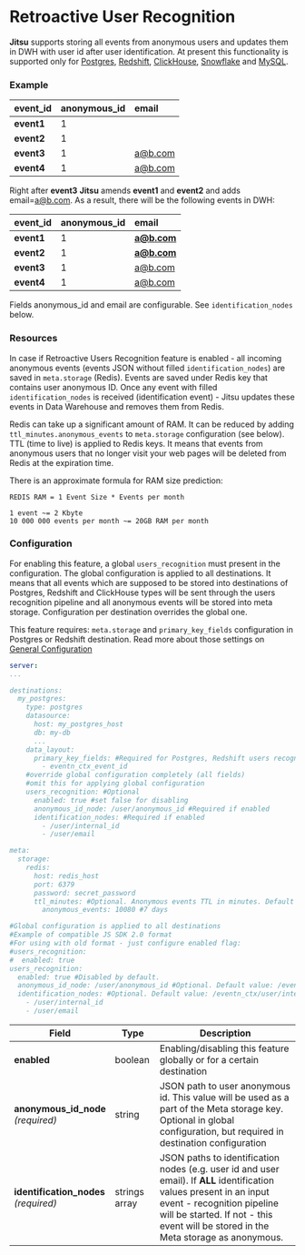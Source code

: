 # Retroactive User Recognition

**Jitsu** supports storing all events from anonymous users and updates them in DWH with user id after user identification.
At present this functionality is supported only for [Postgres](/docs/destinations-configuration/postgres), [Redshift](/docs/destinations-configuration/redshift), [ClickHouse](/docs/destinations-configuration/clickhouse-destination),
[Snowflake](/docs/destinations-configuration/snowflake) and [MySQL](/docs/destinations-configuration/mysql).

### Example

| event\_id | anonymous\_id | email |
| :--- | :--- | :--- |
| **event1** | 1 |  |
| **event2** | 1 |  |
| **event3** | 1 | a@b.com |
| **event4** | 1 | a@b.com |

Right after **event3** **Jitsu** amends **event1** and **event2** and adds email=[a@b.com](mailto:a@b.com). As a result, there will be the following events in DWH:

| event\_id | anonymous\_id | email |
| :--- | :--- | :--- |
| **event1** | 1 | **a@b.com** |
| **event2** | 1 | **a@b.com** |
| **event3** | 1 | a@b.com |
| **event4** | 1 | a@b.com |

<Hint>
    Fields anonymous_id and email are configurable. See <code inline="true">identification_nodes</code> below.
</Hint>

### Resources

In case if Retroactive Users Recognition feature is enabled - all incoming anonymous events (events JSON without filled `identification_nodes`) are saved in `meta.storage` (Redis).
Events are saved under Redis key that contains user anonymous ID. Once any event with filled `identification_nodes` is received (identification event) - Jitsu updates these events in Data Warehouse and removes them from Redis.

<Hint>
    Redis can take up a significant amount of RAM. It can be reduced by adding <code inline="true">ttl_minutes.anonymous_events</code> to <code inline="true">meta.storage</code> configuration (see below).
    TTL (time to live) is applied to Redis keys. It means that events from anonymous users that no longer visit your web pages will be deleted from Redis at the expiration time.
</Hint>

There is an approximate formula for RAM size prediction:

```text
REDIS RAM = 1 Event Size * Events per month

1 event ~= 2 Kbyte
10 000 000 events per month ~= 20GB RAM per month
```

### Configuration

For enabling this feature, a global `users_recognition` must present in the configuration. The global configuration is applied to all destinations. It means that all events which are supposed to be stored into destinations of Postgres, Redshift and ClickHouse types will be sent through the users recognition pipeline and all anonymous events will be stored into meta storage. Configuration per destination overrides the global one.

<Hint>
    This feature requires: <code inline="true">meta.storage</code> and <code inline="true">primary_key_fields</code> configuration in Postgres or Redshift destination.
    Read more about those settings on <a href="/docs/configuration/">General Configuration</a>
</Hint>



```yaml
server:
...

destinations:
  my_postgres:
    type: postgres
    datasource:
      host: my_postgres_host
      db: my-db
      ...
    data_layout:
      primary_key_fields: #Required for Postgres, Redshift users recognition feature
        - eventn_ctx_event_id
    #override global configuration completely (all fields)
    #omit this for applying global configuration
    users_recognition: #Optional
      enabled: true #set false for disabling
      anonymous_id_node: /user/anonymous_id #Required if enabled
      identification_nodes: #Required if enabled
        - /user/internal_id
        - /user/email

meta:
  storage:
    redis:
      host: redis_host
      port: 6379
      password: secret_password
      ttl_minutes: #Optional. Anonymous events TTL in minutes. Default value: no TTL
        anonymous_events: 10080 #7 days

#Global configuration is applied to all destinations
#Example of compatible JS SDK 2.0 format
#For using with old format - just configure enabled flag:
#users_recognition:
#  enabled: true
users_recognition:
  enabled: true #Disabled by default.
  anonymous_id_node: /user/anonymous_id #Optional. Default value: /eventn_ctx/user/anonymous_id||/user/anonymous_id
  identification_nodes: #Optional. Default value: /eventn_ctx/user/internal_id||/user/internal_id
    - /user/internal_id
    - /user/email
```

<table>
  <thead>
    <tr>
      <th>Field</th>
      <th>Type</th>
      <th>Description</th>
    </tr>
  </thead>
  <tbody>
    <tr>
      <td><b>enabled</b>
      </td>
      <td>boolean</td>
      <td>Enabling/disabling this feature globally or for a certain destination</td>
    </tr>
    <tr>
      <td>
          <b>anonymous_id_node</b>
        <br />
        <em>(required)</em>
      </td>
      <td>string</td>
      <td>JSON path to user anonymous id. This value will be used as a part of the
        Meta storage key. Optional in global configuration, but required in destination
        configuration</td>
    </tr>
    <tr>
      <td>
        <b>identification_nodes</b>
          <br />
        <em>(required)</em>
      </td>
      <td>strings array</td>
      <td>JSON paths to identification nodes (e.g. user id and user email). If <b>ALL</b> identification values present in an input event - recognition pipeline will be started.
        If not - this event will be stored in the Meta storage as
        anonymous.
      </td>
    </tr>
  </tbody>
</table>




